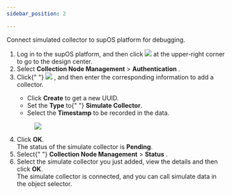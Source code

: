 ```yaml
---
sidebar_position: 2

---
```


Connect simulated collector to supOS platform for debugging.
<div>
  <section>
    <ol>
      <li
        className="stepexpand"
        id="authorizing_analog_collector__step_qzb_ny2_ytb"
      >
        <span>
          Log in to the supOS platform, and then click <img
            id="authorizing_analog_collector__image_stf_xfd_ytb"
            src="https://wordpressfreezonex.oss-accelerate.aliyuncs.com/platform/
7.png"
          /> at the upper-right corner to go to the design center.
        </span>
      </li>
      <li className="stepexpand">
        <span>
          Select <span className="menucascade">
            <strong>Collection Node Management</strong> > <strong>Authentication</strong>
          </span>
          .
        </span>
      </li>
      <li className="stepexpand">
        <span>
          Click{" "}
          <img
            id="authorizing_analog_collector__image_ott_mgd_ytb"
            src="https://wordpressfreezonex.oss-accelerate.aliyuncs.com/platform/
16.png"
          />
          , and then enter the corresponding information to add a collector.
        </span>
        <div>
          <ul id="authorizing_analog_collector__ul_u2m_mjd_ytb">
            <li>
              Click <strong>Create</strong> to get a new UUID.
            </li>
            <li>
              Set the <strong>Type</strong> to{" "}
              <strong>Simulate Collector</strong>.
            </li>
            <li>
              Select the <strong>Timestamp</strong> to be
              recorded in the data.
            </li>
          </ul>
        </div>
        <div>
          <figure
            className="fignone"
            id="authorizing_analog_collector__fig_ink_qgd_ytb"
          >
            <img
              id="authorizing_analog_collector__image_qdt_tgd_ytb"
              src="https://wordpressfreezonex.oss-accelerate.aliyuncs.com/platform/
17.png"
            />
          </figure>
        </div>
      </li>
      <li className="stepexpand">
        <span>
          Click <strong>OK</strong>.
        </span>
        <div>
          The status of the simulate collector is <strong>Pending</strong>.
        </div>
      </li>
      <li className="stepexpand">
        <span>
          Select{" "}
          <span className="menucascade">
            <strong>Collection Node Management</strong> > <strong>Status</strong>
          </span>
          .
        </span>
      </li>
      <li className="stepexpand">
        <span>
          Select the simulate collector you just added, view the details and then
          click <strong>OK</strong>.
        </span>
        <div>
          The simulate collector is connected, and you can call simulate data in the
          object selector.
        </div>
      </li>
    </ol>
  </section>
</div>
